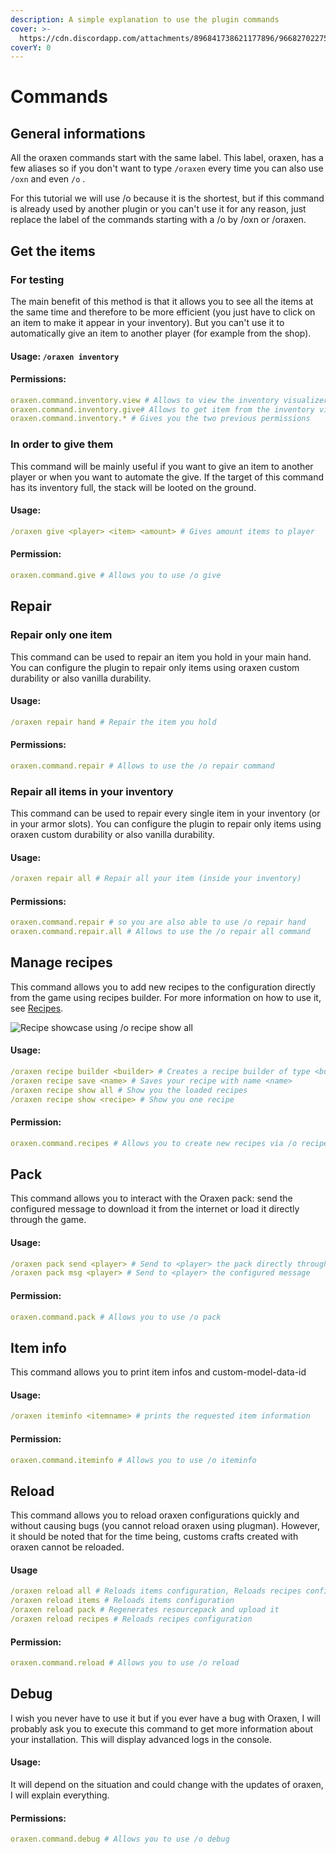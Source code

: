 ```yaml
---
description: A simple explanation to use the plugin commands
cover: >-
  https://cdn.discordapp.com/attachments/896841738621177896/966827022758330398/unknown.png
coverY: 0
---
```


# Commands

## General informations

All the oraxen commands start with the same label. This label, oraxen, has a few aliases so if you don't want to type `/oraxen` every time you can also use `/oxn` and even `/o` .

For this tutorial we will use /o because it is the shortest, but if this command is already used by another plugin or you can't use it for any reason, just replace the label of the commands starting with a /o by /oxn or /oraxen.

## Get the items

### For testing

The main benefit of this method is that it allows you to see all the items at the same time and therefore to be more efficient (you just have to click on an item to make it appear in your inventory). But you can't use it to automatically give an item to another player (for example from the shop).

#### Usage: `/oraxen inventory`

#### Permissions:

```yaml
oraxen.command.inventory.view # Allows to view the inventory visualizer
oraxen.command.inventory.give# Allows to get item from the inventory visualizer
oraxen.command.inventory.* # Gives you the two previous permissions
```

### In order to give them

This command will be mainly useful if you want to give an item to another player or when you want to automate the give. If the target of this command has its inventory full, the stack will be looted on the ground.

#### Usage:

```yaml
/oraxen give <player> <item> <amount> # Gives amount items to player
```

#### Permission:

```yaml
oraxen.command.give # Allows you to use /o give
```

## Repair

### Repair only one item

This command can be used to repair an item you hold in your main hand. You can configure the plugin to repair only items using oraxen custom durability or also vanilla durability.

#### Usage:

```yaml
/oraxen repair hand # Repair the item you hold
```

#### Permissions:

```yaml
oraxen.command.repair # Allows to use the /o repair command
```

### Repair all items in your inventory

This command can be used to repair every single item in your inventory (or in your armor slots). You can configure the plugin to repair only items using oraxen custom durability or also vanilla durability.

#### Usage:

```yaml
/oraxen repair all # Repair all your item (inside your inventory)
```

#### Permissions:

```yaml
oraxen.command.repair # so you are also able to use /o repair hand
oraxen.command.repair.all # Allows to use the /o repair all command
```

## Manage recipes

This command allows you to add new recipes to the configuration directly from the game using recipes builder. For more information on how to use it, see [Recipes](recipes).

![Recipe showcase using /o recipe show all](/assets/recipe_showcase.png)

#### Usage:

```yaml
/oraxen recipe builder <builder> # Creates a recipe builder of type <builder> and opens it
/oraxen recipe save <name> # Saves your recipe with name <name>
/oraxen recipe show all # Show you the loaded recipes
/oraxen recipe show <recipe> # Show you one recipe
```

#### Permission:

```yaml
oraxen.command.recipes # Allows you to create new recipes via /o recipes
```

## Pack

This command allows you to interact with the Oraxen pack: send the configured message to download it from the internet or load it directly through the game.

#### Usage:

```yaml
/oraxen pack send <player> # Send to <player> the pack directly through the game
/oraxen pack msg <player> # Send to <player> the configured message
```

#### Permission:

```yaml
oraxen.command.pack # Allows you to use /o pack
```

## Item info

This command allows you to print item infos and custom-model-data-id

#### Usage:

```yaml
/oraxen iteminfo <itemname> # prints the requested item information
```

#### Permission:

```yaml
oraxen.command.iteminfo # Allows you to use /o iteminfo
```

## Reload

This command allows you to reload oraxen configurations quickly and without causing bugs (you cannot reload oraxen using plugman). However, it should be noted that for the time being, customs crafts created with oraxen cannot be reloaded.

#### Usage

```yaml
/oraxen reload all # Reloads items configuration, Reloads recipes configuration, regenerates the pack and upload it
/oraxen reload items # Reloads items configuration
/oraxen reload pack # Regenerates resourcepack and upload it
/oraxen reload recipes # Reloads recipes configuration
```

#### Permission:

```yaml
oraxen.command.reload # Allows you to use /o reload
```

## Debug

I wish you never have to use it but if you ever have a bug with Oraxen, I will probably ask you to execute this command to get more information about your installation. This will display advanced logs in the console.

#### Usage:

It will depend on the situation and could change with the updates of oraxen, I will explain everything.

#### Permissions:

```yaml
oraxen.command.debug # Allows you to use /o debug
```
